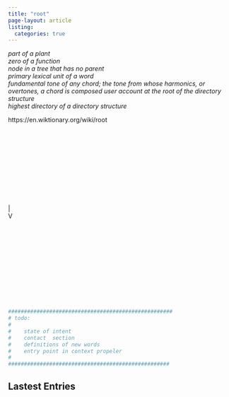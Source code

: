 ```yaml
---
title: "root"
page-layout: article
listing:
  categories: true
---
```


| *part of a plant*
| *zero of a function*
| *node in a tree that has no parent*
| *primary lexical unit of a word*
| *fundamental tone of any chord; the tone from whose harmonics, or overtones, a chord is composed user account at the root of the directory structure*
| *highest directory of a directory structure*

https://en.wiktionary.org/wiki/root

<br> <br> <br> <br> <br> <br> <br> <br> <br> <br> | <br> V <br> <br> <br> <br> <br> <br> <br> <br> <br> <br> <br> <br>

``` .bash
####################################################
# todo:
#
#    state of intent
#    contact  section
#    definitions of new words 
#    entry point in context propeler
#
###################################################
```

## Lastest Entries